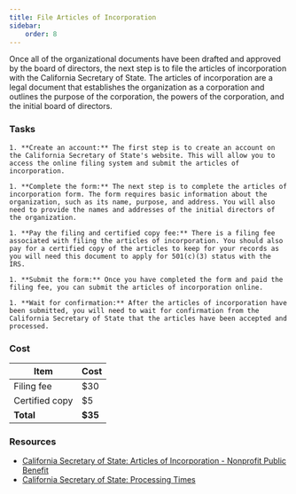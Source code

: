```yaml
---
title: File Articles of Incorporation
sidebar:
    order: 8
---
```


Once all of the organizational documents have been drafted and approved by the board of directors, the next step is to file the articles of incorporation with the California Secretary of State. The articles of incorporation are a legal document that establishes the organization as a corporation and outlines the purpose of the corporation, the powers of the corporation, and the initial board of directors.

### Tasks

<Steps>

    1. **Create an account:** The first step is to create an account on the California Secretary of State's website. This will allow you to access the online filing system and submit the articles of incorporation.

    1. **Complete the form:** The next step is to complete the articles of incorporation form. The form requires basic information about the organization, such as its name, purpose, and address. You will also need to provide the names and addresses of the initial directors of the organization.

    1. **Pay the filing and certified copy fee:** There is a filing fee associated with filing the articles of incorporation. You should also pay for a certified copy of the articles to keep for your records as you will need this document to apply for 501(c)(3) status with the IRS.

    1. **Submit the form:** Once you have completed the form and paid the filing fee, you can submit the articles of incorporation online.

    1. **Wait for confirmation:** After the articles of incorporation have been submitted, you will need to wait for confirmation from the California Secretary of State that the articles have been accepted and processed.

</Steps>

### Cost

| Item                   | Cost     |
|------------------------|----------|
| Filing fee             | $30      |
| Certified copy         | $5       |
| **Total**                  | **$35**      |

### Resources

- [California Secretary of State: Articles of Incorporation - Nonprofit Public Benefit](https://www.sos.ca.gov/business-programs/business-entities/forms/corporations-california-domestic)
- [California Secretary of State: Processing Times](https://www.sos.ca.gov/business-programs/business-entities/processing-dates)
